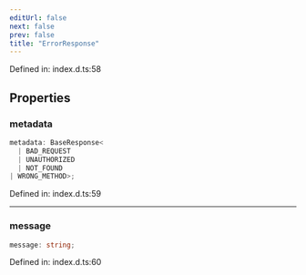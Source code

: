 ```yaml
---
editUrl: false
next: false
prev: false
title: "ErrorResponse"
---
```


Defined in: index.d.ts:58

## Properties

### metadata

```ts
metadata: BaseResponse<
  | BAD_REQUEST
  | UNAUTHORIZED
  | NOT_FOUND
| WRONG_METHOD>;
```

Defined in: index.d.ts:59

***

### message

```ts
message: string;
```

Defined in: index.d.ts:60
